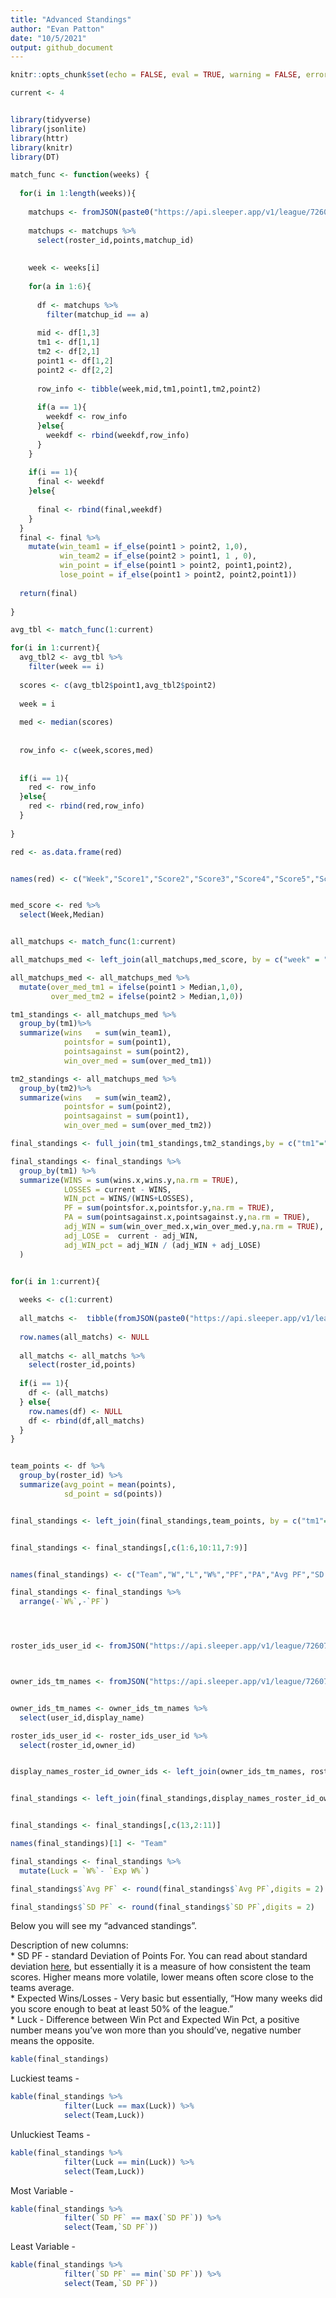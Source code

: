 ```yaml
---
title: "Advanced Standings"
author: "Evan Patton"
date: "10/5/2021"
output: github_document
---
```


```r
knitr::opts_chunk$set(echo = FALSE, eval = TRUE, warning = FALSE, error = FALSE )
```

```r
current <- 4


library(tidyverse)
library(jsonlite)
library(httr)
library(knitr)
library(DT)
```


```r

match_func <- function(weeks) {
  
  for(i in 1:length(weeks)){
    
    matchups <- fromJSON(paste0("https://api.sleeper.app/v1/league/726076991400394752/matchups/",weeks[i]),flatten = TRUE)
    
    matchups <- matchups %>%
      select(roster_id,points,matchup_id)
    
    
    week <- weeks[i]
    
    for(a in 1:6){
      
      df <- matchups %>%
        filter(matchup_id == a)
      
      mid <- df[1,3]
      tm1 <- df[1,1]
      tm2 <- df[2,1]
      point1 <- df[1,2]
      point2 <- df[2,2]
      
      row_info <- tibble(week,mid,tm1,point1,tm2,point2)
      
      if(a == 1){
        weekdf <- row_info
      }else{
        weekdf <- rbind(weekdf,row_info)
      }
    }
    
    if(i == 1){
      final <- weekdf
    }else{
      
      final <- rbind(final,weekdf)
    }
  }
  final <- final %>%
    mutate(win_team1 = if_else(point1 > point2, 1,0),
           win_team2 = if_else(point2 > point1, 1 , 0),
           win_point = if_else(point1 > point2, point1,point2),
           lose_point = if_else(point1 > point2, point2,point1))
  
  return(final)
  
}
```



```r

avg_tbl <- match_func(1:current)

for(i in 1:current){
  avg_tbl2 <- avg_tbl %>%
    filter(week == i)
  
  scores <- c(avg_tbl2$point1,avg_tbl2$point2)
  
  week = i
  
  med <- median(scores)
  
  
  row_info <- c(week,scores,med)
  
  
  if(i == 1){
    red <- row_info
  }else{
    red <- rbind(red,row_info)
  }
  
}

red <- as.data.frame(red)


names(red) <- c("Week","Score1","Score2","Score3","Score4","Score5","Score6","Score7","Score8","Score9","Score10","Score11","Score12","Median")


med_score <- red %>%
  select(Week,Median)


all_matchups <- match_func(1:current)

all_matchups_med <- left_join(all_matchups,med_score, by = c("week" = "Week"))

all_matchups_med <- all_matchups_med %>%
  mutate(over_med_tm1 = ifelse(point1 > Median,1,0),
         over_med_tm2 = ifelse(point2 > Median,1,0))

tm1_standings <- all_matchups_med %>%
  group_by(tm1)%>%
  summarize(wins   = sum(win_team1),
            pointsfor = sum(point1),
            pointsagainst = sum(point2),
            win_over_med = sum(over_med_tm1))

tm2_standings <- all_matchups_med %>%
  group_by(tm2)%>%
  summarize(wins   = sum(win_team2),
            pointsfor = sum(point2),
            pointsagainst = sum(point1),
            win_over_med = sum(over_med_tm2))

final_standings <- full_join(tm1_standings,tm2_standings,by = c("tm1"="tm2"))

final_standings <- final_standings %>%
  group_by(tm1) %>%
  summarize(WINS = sum(wins.x,wins.y,na.rm = TRUE),
            LOSSES = current - WINS,
            WIN_pct = WINS/(WINS+LOSSES),
            PF = sum(pointsfor.x,pointsfor.y,na.rm = TRUE),
            PA = sum(pointsagainst.x,pointsagainst.y,na.rm = TRUE),
            adj_WIN = sum(win_over_med.x,win_over_med.y,na.rm = TRUE),
            adj_LOSE =  current - adj_WIN,
            adj_WIN_pct = adj_WIN / (adj_WIN + adj_LOSE)
  )


for(i in 1:current){
  
  weeks <- c(1:current)
  
  all_matchs <-  tibble(fromJSON(paste0("https://api.sleeper.app/v1/league/726076991400394752/matchups/",weeks[i])))
  
  row.names(all_matchs) <- NULL
  
  all_matchs <- all_matchs %>%
    select(roster_id,points)
  
  if(i == 1){
    df <- (all_matchs)                               
  } else{
    row.names(df) <- NULL
    df <- rbind(df,all_matchs)
  }
}


team_points <- df %>%
  group_by(roster_id) %>%
  summarize(avg_point = mean(points),
            sd_point = sd(points))


final_standings <- left_join(final_standings,team_points, by = c("tm1"="roster_id"))


final_standings <- final_standings[,c(1:6,10:11,7:9)]


names(final_standings) <- c("Team","W","L","W%","PF","PA","Avg PF","SD PF","Exp W","Exp L","Exp W%")

final_standings <- final_standings %>%
  arrange(-`W%`,-`PF`)




roster_ids_user_id <- fromJSON("https://api.sleeper.app/v1/league/726076991400394752/rosters",flatten = TRUE)



owner_ids_tm_names <- fromJSON("https://api.sleeper.app/v1/league/726076991400394752/users",flatten = TRUE)


owner_ids_tm_names <- owner_ids_tm_names %>%
  select(user_id,display_name)

roster_ids_user_id <- roster_ids_user_id %>%
  select(roster_id,owner_id)


display_names_roster_id_owner_ids <- left_join(owner_ids_tm_names, roster_ids_user_id, by = c("user_id" = "owner_id"))


final_standings <- left_join(final_standings,display_names_roster_id_owner_ids, by = c("Team" = "roster_id"))


final_standings <- final_standings[,c(13,2:11)]

names(final_standings)[1] <- "Team"

final_standings <- final_standings %>%
  mutate(Luck = `W%`- `Exp W%`)

final_standings$`Avg PF` <- round(final_standings$`Avg PF`,digits = 2)

final_standings$`SD PF` <- round(final_standings$`SD PF`,digits = 2)


```



Below you will see my "advanced standings".

Description of new columns:  
*  SD PF - standard Deviation of Points For. You can read about standard deviation [here](https://en.wikipedia.org/wiki/Standard_deviation), but essentially it is a measure of how consistent the team scores. Higher means more volatile, lower means often score close to the teams average.  
*  Expected Wins/Losses - Very basic but essentially, "How many weeks did you score enough to beat at least 50% of the league."  
*  Luck - Difference between Win Pct and Expected Win Pct, a positive number means you've won more than you should've, negative number means the opposite.


```r

kable(final_standings)

```


Luckiest teams - 

```r

kable(final_standings %>%
            filter(Luck == max(Luck)) %>%
            select(Team,Luck))
```

Unluckiest Teams - 

```r
kable(final_standings %>%
            filter(Luck == min(Luck)) %>%
            select(Team,Luck))
```


Most Variable - 

```r

kable(final_standings %>%
            filter(`SD PF` == max(`SD PF`)) %>%
            select(Team,`SD PF`))

```


Least Variable - 

```r

kable(final_standings %>%
            filter(`SD PF` == min(`SD PF`)) %>%
            select(Team,`SD PF`))

```






